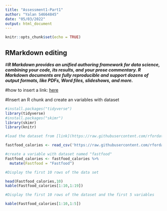 ```yaml
---
title: "Assessment1-Part1"
author: "Yalan S4664845"
date: "05/03/2022"
output: html_document
---
```


```r
knitr::opts_chunk$set(echo = TRUE)
```


## RMarkdown editing 

#_**R Markdown provides an unified authoring framework for data science, combining your code, its results, and your prose commentary. R Markdown documents are fully reproducible and support dozens of output formats, like PDFs, Word files, slideshows, and more.**_

#how to insert a link: [here](https://rmarkdown.rstudio.com/lesson-8.html)

#Insert an R chunk and create an variables with dataset
```r
#install.packages("tidyverse")
library(tidyverse)
#install.packages("skimr")
library(skimr)
library(knitr)

#load the dataset from [link](https://raw.githubusercontent.com/rfordatascience/tidytuesday/master/data/2018/2018-09-04/fastfood_calories.csv)

fastfood_calories <- read_csv('https://raw.githubusercontent.com/rfordatascience/tidytuesday/master/data/2018/2018-09-04/fastfood_calories.csv')

#create a variable with dataset named "fastfood"
Fastfood_calories <- fastfood_calories %>%
  mutate(Fastfood = "Fastfood")

#Display the first 10 rows of the data set

head(Fastfood_calories,10)
kable(Fastfood_calories[1:10,1:19])

#Display the first 10 rows of the dataset and the first 5 variables

kable(Fastfood_calories[1:10,1:5])
```

